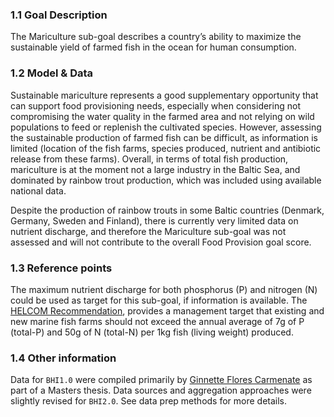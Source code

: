 ### 1.1 Goal Description {-}

The Mariculture sub-goal describes a country's ability to maximize the sustainable yield of farmed fish in the ocean for human consumption. 

### 1.2 Model & Data {-}

Sustainable mariculture represents a good supplementary opportunity that can support food provisioning needs, especially when considering not compromising the water quality in the farmed area and not relying on wild populations to feed or replenish the cultivated species. However, assessing the sustainable production of farmed fish can be difficult, as information is limited (location of the fish farms, species produced, nutrient and antibiotic release from these farms). Overall, in terms of total fish production, mariculture is at the moment not a large industry in the Baltic Sea, and dominated by rainbow trout production, which was included using available national data.

Despite the production of rainbow trouts in some Baltic countries (Denmark, Germany, Sweden and Finland), there is currently very limited data on nutrient discharge, and therefore the Mariculture sub-goal was not assessed and will not contribute to the overall Food Provision goal score.
 
### 1.3 Reference points {-}

The maximum nutrient discharge for both phosphorus (P) and nitrogen (N) could be used as target for this sub-goal, if information is available. The [HELCOM Recommendation](http://www.helcom.fi/Recommendations/Rec%2025-4.pdf), provides a management target that existing and new marine fish farms should not exceed the annual average of 7g of P (total-P) and 50g of N (total-N) per 1kg fish (living weight) produced.

### 1.4 Other information {-}

Data for `BHI1.0` were compiled primarily by [Ginnette Flores Carmenate](https://bioenv.gu.se/digitalAssets/1575/1575339_flores-carmenate.pdf) as part of a Masters thesis. Data sources and aggregation approaches were slightly revised for `BHI2.0`. See data prep methods for more details.
